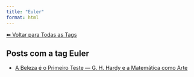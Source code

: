 ```yaml
---
title: "Euler"
format: html
---
```


[⬅ Voltar para Todas as Tags](../tags.qmd)

## Posts com a tag **Euler**

- [A Beleza é o Primeiro Teste — G. H. Hardy e a Matemática como Arte](/posts/matematica/beleza-matematica.html)
